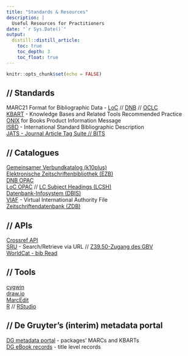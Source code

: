 ```yaml
---
title: "Standards & Resources"
description: |
  Useful Resources for Practitioners
date: "`r Sys.Date()`"
output:
  distill::distill_article:
    toc: true
    toc_depth: 3
    toc_float: true
---
```


```r
knitr::opts_chunk$set(echo = FALSE)
```

## // Standards

MARC21 Format for Bibliographic Data  - [LoC](https://www.loc.gov/marc/bibliographic) // [DNB](https://www.dnb.de/marc21) // [OCLC](https://www.oclc.org/bibformats/en/about.html)  
[KBART](https://www.niso.org/standards-committees/kbart) - Knowledge Bases and Related Tools Recommended Practice  
[ONIX](https://www.editeur.org/8/ONIX/) for Books Product Information Message  
[ISBD](https://www.ifla.org/international-standard-bibliographic-description) - International Standard Bibliographic Description  
[JATS - Journal Article Tag Suite // BITS](https://jats.nlm.nih.gov)  

## // Catalogues

[Gemeinsamer Verbundkatalog (k10plus)](https://kxp.k10plus.de/)  
[Elektronische Zeitschriftenbibliothek (EZB)](http://ezb.uni-regensburg.de/)  
[DNB OPAC](https://portal.dnb.de/opac.htm)  
[LoC OPAC](https://catalog.loc.gov/vwebv/searchAdvanced) // [LC Subject Headings (LCSH)](https://id.loc.gov/authorities/subjects.html)  
[Datenbank-Infosystem (DBIS)](https://dbis.ur.de/)  
[VIAF](https://viaf.org/) - Virtual International Authority File  
[Zeitschriftendatenbank (ZDB)](https://zdb-katalog.de/index.xhtml)  

## // APIs

[Crossref API](https://api.crossref.org/)  
[SRU](https://www.loc.gov/standards/sru/) - Search/Retrieve via URL // [Z39.50-Zugang des GBV](https://verbundwiki.gbv.de/display/VZG/Schnittstellen)  
[WorldCat - bib Read](https://developer.api.oclc.org/)  

## // Tools

[cygwin](https://cygwin.com/install.html)  
[draw.io](https://app.diagrams.net)  
[MarcEdit](https://marcedit.reeset.net/)  
[R](https://www.r-project.org) // [RStudio](https://www.rstudio.com/products/rstudio/)  

## // De Gruyter's (interim) metadata portal

[DG metadata portal](https://oschmalfuss.github.io/degruyter/FTP-Index.html) - packages' MARCs and KBARTs  
[DG eBook records](https://oschmalfuss.github.io/degruyter/DG-title-records.html) - title level records  
